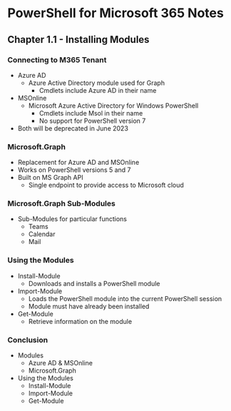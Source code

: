 # PowerShell for Microsoft 365 Notes
## Chapter 1.1 - Installing Modules

### Connecting to M365 Tenant
* Azure AD
	* Azure Active Directory module used for Graph
		* Cmdlets include Azure AD in their name
* MSOnline
	* Microsoft Azure Active Directory for Windows PowerShell
		* Cmdlets include Msol in their name
		* No support for PowerShell version 7
* Both will be deprecated in June 2023

### Microsoft.Graph
* Replacement for Azure AD and MSOnline
* Works on PowerShell versions 5 and 7
* Built on MS Graph API
	* Single endpoint to provide access to Microsoft cloud

### Microsoft.Graph Sub-Modules
* Sub-Modules for particular functions
	* Teams
	* Calendar
	* Mail

### Using the Modules
* Install-Module
	* Downloads and installs a PowerShell module
* Import-Module
	* Loads the PowerShell module into the current PowerShell session
	* Module must have already been installed
* Get-Module
	* Retrieve information on the module

### Conclusion
* Modules
	* Azure AD & MSOnline
	* Microsoft.Graph
* Using the Modules
	* Install-Module
	* Import-Module
	* Get-Module